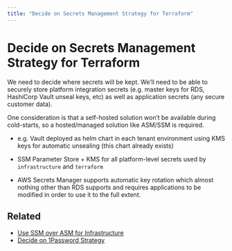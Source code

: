 ```yaml
---
title: "Decide on Secrets Management Strategy for Terraform"
---
```


# Decide on Secrets Management Strategy for Terraform

We need to decide where secrets will be kept. We’ll need to be able to securely store platform integration secrets (e.g.
master keys for RDS, HashiCorp Vault unseal keys, etc) as well as application secrets (any secure customer data).

One consideration is that a self-hosted solution won’t be available during cold-starts, so a hosted/managed solution
like ASM/SSM is required.

- e.g. Vault deployed as helm chart in each tenant environment using KMS keys for automatic unsealing (this chart
  already exists)

- SSM Parameter Store + KMS for all platform-level secrets used by `infrastructure` and `terraform`

- AWS Secrets Manager supports automatic key rotation which almost nothing other than RDS supports and requires
  applications to be modified in order to use it to the full extent.

## Related

- [Use SSM over ASM for Infrastructure](/resources/adrs/use-ssm-over-asm-for-infrastructure/)
- [Decide on 1Password Strategy](/layers/foundation/design-decisions/decide-on-1password-strategy)
